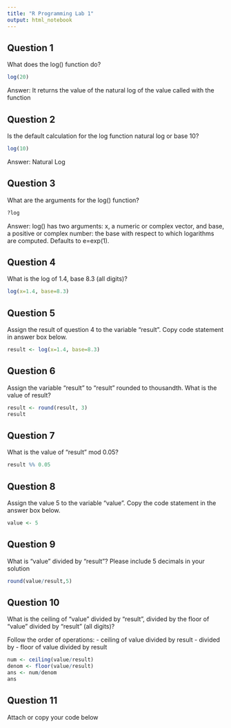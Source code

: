 ```yaml
---
title: "R Programming Lab 1"
output: html_notebook
---
```


## Question 1

What does the log() function do?

```r
log(20)
```
Answer: It returns the value of the natural log of the value called with the function

## Question 2

Is the default calculation for the log function natural log or base 10?

```r
log(10)
```
Answer: Natural Log

## Question 3

What are the arguments for the log() function?

```r
?log
```

Answer: log() has two arguments: x, a numeric or complex vector, and base, a positive or complex number: the base with respect to which logarithms are computed. Defaults to e=exp(1).

## Question 4

What is the log of 1.4, base 8.3 (all digits)?

```r
log(x=1.4, base=8.3)
```

## Question 5

Assign the result of question 4 to the variable "result". Copy code statement in answer box below.

```r
result <- log(x=1.4, base=8.3)
```

## Question 6

Assign the variable "result" to "result" rounded to thousandth. What is the value of result?

```r
result <- round(result, 3)
result
```

## Question 7

What is the value of "result" mod 0.05?

```r
result %% 0.05
```

## Question 8 

Assign the value 5 to the variable "value". Copy the code statement in the answer box below.

```r
value <- 5
```

## Question 9

What is "value" divided by "result"?  Please include 5 decimals in your solution

```r
round(value/result,5)
```

## Question 10

What is the ceiling of "value" divided by "result", divided by the floor of "value" divided by "result" (all digits)?

Follow the order of operations:
- ceiling of value divided by result
- divided by
- floor of value divided by result

```r
num <- ceiling(value/result)
denom <- floor(value/result)
ans <- num/denom
ans
```

## Question 11

Attach or copy your code below
